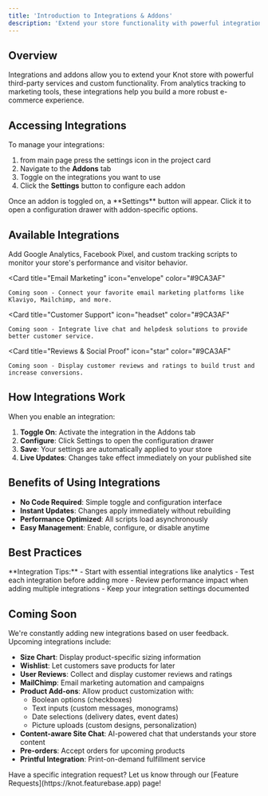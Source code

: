 ```yaml
---
title: 'Introduction to Integrations & Addons'
description: 'Extend your store functionality with powerful integrations'
---
```


## Overview

Integrations and addons allow you to extend your Knot store with powerful third-party services and custom functionality. From analytics tracking to marketing tools, these integrations help you build a more robust e-commerce experience.

## Accessing Integrations

To manage your integrations:

1. from main page press the settings icon in the project card
2. Navigate to the **Addons** tab
3. Toggle on the integrations you want to use
4. Click the **Settings** button to configure each addon

<Info>
Once an addon is toggled on, a **Settings** button will appear. Click it to open a configuration drawer with addon-specific options.
</Info>

## Available Integrations

<CardGroup cols={2}>
  <Card
    title="Analytics & Tracking Pixels"
    icon="chart-line"
    href="/integrations/pixels"
  >
    Add Google Analytics, Facebook Pixel, and custom tracking scripts to monitor your store's performance and visitor behavior.
  </Card>

  <Card
    title="Email Marketing"
    icon="envelope"
    color="#9CA3AF"
  >
    Coming soon - Connect your favorite email marketing platforms like Klaviyo, Mailchimp, and more.
  </Card>

  <Card
    title="Customer Support"
    icon="headset"
    color="#9CA3AF"
  >
    Coming soon - Integrate live chat and helpdesk solutions to provide better customer service.
  </Card>

  <Card
    title="Reviews & Social Proof"
    icon="star"
    color="#9CA3AF"
  >
    Coming soon - Display customer reviews and ratings to build trust and increase conversions.
  </Card>
</CardGroup>

## How Integrations Work

When you enable an integration:

1. **Toggle On**: Activate the integration in the Addons tab
2. **Configure**: Click Settings to open the configuration drawer
3. **Save**: Your settings are automatically applied to your store
4. **Live Updates**: Changes take effect immediately on your published site

## Benefits of Using Integrations

- **No Code Required**: Simple toggle and configuration interface
- **Instant Updates**: Changes apply immediately without rebuilding
- **Performance Optimized**: All scripts load asynchronously
- **Easy Management**: Enable, configure, or disable anytime

## Best Practices

<Tip>
**Integration Tips:**
- Start with essential integrations like analytics
- Test each integration before adding more
- Review performance impact when adding multiple integrations
- Keep your integration settings documented
</Tip>

## Coming Soon

We're constantly adding new integrations based on user feedback. Upcoming integrations include:

- **Size Chart**: Display product-specific sizing information
- **Wishlist**: Let customers save products for later
- **User Reviews**: Collect and display customer reviews and ratings
- **MailChimp**: Email marketing automation and campaigns
- **Product Add-ons**: Allow product customization with:
  - Boolean options (checkboxes)
  - Text inputs (custom messages, monograms)
  - Date selections (delivery dates, event dates)
  - Picture uploads (custom designs, personalization)
- **Content-aware Site Chat**: AI-powered chat that understands your store content
- **Pre-orders**: Accept orders for upcoming products
- **Printful Integration**: Print-on-demand fulfillment service

<Note>
Have a specific integration request? Let us know through our [Feature Requests](https://knot.featurebase.app) page!
</Note>
